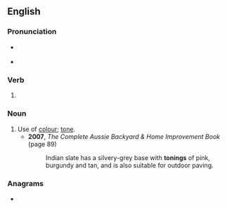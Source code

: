 ==English==

===Pronunciation===
* {{a|RP}} {{IPA|/ˈtəʊnɪŋ/|lang=en}}
* {{a|GenAm}} {{IPA|/ˈtoʊnɪŋ/|lang=en}}

===Verb===
{{head|en|verb form}}

# {{present participle of|tone|lang=en|nocat=1}}

===Noun===
{{en-noun}}

# Use of [[colour]]; [[tone]].
#* '''2007''', ''The Complete Aussie Backyard & Home Improvement Book'' (page 89)
#*: Indian slate has a silvery-grey base with '''tonings''' of pink, burgundy and tan, and is also suitable for outdoor paving.

===Anagrams===
* {{anagrams|en|a=ginnot|noting|tignon}}